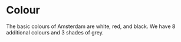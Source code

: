 
<Meta title="Docs/Assets/Colour" />

# Colour

The basic colours of Amsterdam are white, red, and black.
We have 8 additional colours and 3 shades of grey.

<ColorPalette>
  <ColorPalette.Section>
    <ColorPalette.Tile name="white" rgb="#ffffff" />
    <ColorPalette.Tile name="red" rgb="#ec0000" />
    <ColorPalette.Tile name="black" rgb="#000000" />
  </ColorPalette.Section>
  <ColorPalette.Section>
    <ColorPalette.Tile name="green" rgb="#bed200" />
    <ColorPalette.Tile name="dark green" rgb="#00a03c" />
    <ColorPalette.Tile name="blue" rgb="#009de6" />
    <ColorPalette.Tile name="dark blue" rgb="#004699" />
    <ColorPalette.Tile name="darker blue" rgb="#102e62" />
  </ColorPalette.Section>
  <ColorPalette.Section>
    <ColorPalette.Tile name="yellow" rgb="#ffe600" />
    <ColorPalette.Tile name="orange" rgb="#ff9100" />
    <ColorPalette.Tile name="magenta" rgb="#e50082" />
    <ColorPalette.Tile name="purple" rgb="#a00078" />
  </ColorPalette.Section>
  <ColorPalette.Section>
    <ColorPalette.Tile name="light grey" rgb="#e8e8e8" />
    <ColorPalette.Tile name="grey" rgb="#bebebe" />
    <ColorPalette.Tile name="dark grey" rgb="#767676" />
  </ColorPalette.Section>
</ColorPalette>
